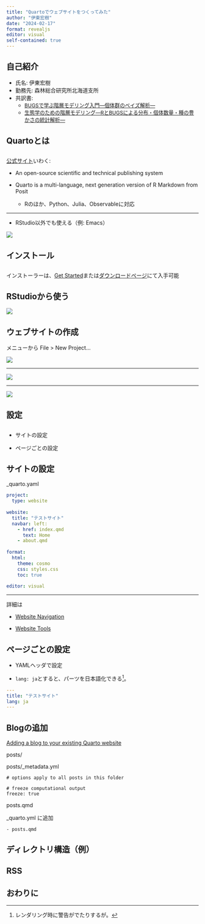 ```yaml
---
title: "Quartoでウェブサイトをつくってみた"
author: "伊東宏樹"
date: "2024-02-17"
format: revealjs
editor: visual
self-contained: true
---
```


## 自己紹介

-   氏名: 伊東宏樹
-   勤務先: 森林総合研究所北海道支所
-   共訳書:
    -   [[BUGSで学ぶ階層モデリング入門---個体群のベイズ解析---](https://www.hanmoto.com/bd/isbn/9784320057807)]{style="font-size: 95%"}
    -   [[生態学のための階層モデリング---RとBUGSによる分布・個体数量・種の豊かさの統計解析---](https://www.hanmoto.com/bd/isbn/9784320058149)]{style="font-size: 95%"}

## Quartoとは

::: {style="margin-top: 2em;"}
[公式サイト](https://quarto.org/)いわく:
:::

-   An open-source scientific and technical publishing system

-   Quarto is a multi-language, next generation version of R Markdown from Posit

    -   Rのほか、Python、Julia、Observableに対応

------------------------------------------------------------------------

-   RStudio以外でも使える（例: Emacs）

![](figures/emacs_quarto-mode.png){fig-alt="Emacs: quarto-mode"}

## インストール

::: {style="margin-top: 2em;"}
インストーラーは、[Get Started](https://quarto.org/docs/get-started/)または[ダウンロードページ](https://quarto.org/docs/download/)にて入手可能
:::

## RStudioから使う

![](figures/RStudio-File_Quarto.png){fig-alt="RStudio: File -> New File -> Quarto Document..."}

## ウェブサイトの作成

メニューから File \> New Project...

![](figures/Create_Project.png)

------------------------------------------------------------------------

![](figures/Project_Type.png)

------------------------------------------------------------------------

![](figures/Create_Quarto_Website.png)

## 設定

::: {style="margin-top: 2em;"}
-   サイトの設定

-   ページごとの設定
:::

## サイトの設定

\_quarto.yaml

``` yaml
project:
  type: website
  
website:
  title: "テストサイト"
  navbar: left:
    - href: index.qmd
      text: Home
    - about.qmd
    
format:
  html:
    theme: cosmo
    css: styles.css
    toc: true
    
editor: visual
```

------------------------------------------------------------------------

詳細は

-   [Website Navigation](https://quarto.org/docs/websites/website-navigation.html)

-   [Website Tools](https://quarto.org/docs/websites/website-tools.html)

## ページごとの設定

-   YAMLヘッダで設定

-   `lang: ja`とすると、パーツを日本語化できる[^1]。

[^1]: レンダリング時に警告がでたりするが。

``` yaml
---
title: "テストサイト"
lang: ja
---
```

## Blogの追加

[Adding a blog to your existing Quarto website](https://samanthacsik.github.io/posts/2022-10-24-quarto-blogs/)

posts/

posts/\_metadata.yml

```         
# options apply to all posts in this folder

# freeze computational output
freeze: true
```

posts.qmd

\_quarto.yml に追加

```         
- posts.qmd
```

## ディレクトリ構造（例）

## RSS

## おわりに
